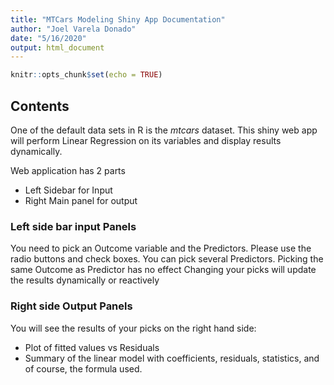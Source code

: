 ```yaml
---
title: "MTCars Modeling Shiny App Documentation"
author: "Joel Varela Donado"
date: "5/16/2020"
output: html_document
---
```


```r
knitr::opts_chunk$set(echo = TRUE)
```

## Contents

One of the default data sets in R is the $mtcars$ dataset. This shiny web app will perform Linear Regression on its variables and display results dynamically. 

Web application has 2 parts

* Left Sidebar for Input
* Right Main panel for output

### Left side bar input Panels

You need to pick an Outcome variable and the Predictors. Please use the radio buttons and check boxes.
You can pick several Predictors.
Picking the same Outcome as Predictor has no effect
Changing your picks will update the results dynamically or reactively 

### Right side Output Panels

You will see the results of your picks on the right hand side:

* Plot of fitted values vs Residuals
* Summary of the linear model with coefficients, residuals, statistics, and of course, the formula used.

